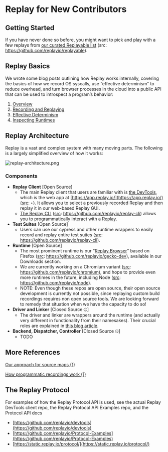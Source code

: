 # Replay for New Contributors

## Getting Started

If you have never done so before, you might want to pick and play with a few replays from [our curated Replayable list](https://gotbugs.vercel.app/) (src: https://github.com/replayio/replayable).

## Replay Basics

We wrote some blog posts outlining how Replay works internally, covering the basics of how we record OS syscalls, use “effective determinism” to reduce overhead, and turn browser processes in the cloud into a public API that can be used to introspect a program’s behavior:

1. [Overview](https://medium.com/replay-io/how-replay-works-5c9c29580c58)
2. [Recording and Replaying](https://medium.com/replay-io/recording-and-replaying-d6102afee273)
3. [Effective Determinism](https://medium.com/replay-io/effective-determinism-54cc91f5693c)
4. [Inspecting Runtimes](https://medium.com/replay-io/inspecting-runtimes-caeca007a4b1)

## Replay Architecture

Replay is a vast and complex system with many moving parts. The following is a largely simplified overview of how it works:

![replay-architecture.png](/media/learn-more/contribute/replay-for-new-contributors/replay-architecture.png)

### Components

- **Replay Client** [Open Source]
    - The main Replay client that users are familiar with is [the DevTools](https://www.notion.so/Replay-DevTools-e42e370b166d45738df25f537e16b230?pvs=21), which is the web app at [https://app.replay.io/](https://app.replay.io/) ([src](https://github.com/replayio/devtools): ‣). It allows you to select a previously recorded Replay and then replay it in our web-based Replay GUI.
    - [The Replay CLI](https://www.notion.so/Replay-CLI-51ff5f3cab1543a49b437d6e919b835f?pvs=21) ([src](https://github.com/replayio/replay-cli): https://github.com/replayio/replay-cli) allows you to programmatically interact with a Replay.
- **Test Suites** [Open Source]
    - Users can use our cypress and other runtime wrappers to easily record and replay entire test suites ([src](https://github.com/replayio/replay-cli): https://github.com/replayio/replay-cli).
- **Runtime** [Open Source]
    - The most prominent runtime is our “[Replay Browser](https://www.notion.so/Replay-Browser-519d5844d34947d490427621351840f1?pvs=21)” based on Firefox ([src](https://github.com/replayio/gecko-dev): https://github.com/replayio/gecko-dev), available in our Downloads section.
    - We are currently working on a Chromium variant ([src](https://github.com/replayio/chromium): https://github.com/replayio/chromium), and hope to provide even more runtimes in the future, including Node ([src](https://github.com/replayio/node): https://github.com/replayio/node).
    - NOTE: Even though these repos are open source, their open source development is currently not possible, since replaying custom build recordings requires non open source tools. We are looking forward to remedy that situation when we have the capacity to do so!
- **Driver and Linker** [Closed Source 🤐]
    - The driver and linker are wrappers around the runtime (and actually very different in functionality from their namesakes). Their crucial roles are explained in [this blog article](https://medium.com/replay-io/recording-and-replaying-d6102afee273).
- **Backend, Dispatcher, Controller** [Closed Source 🤐]
    - TODO
    

## More References

[Our approach for source maps (1)](/learn-more/contribute/how-replay-works/our-approach-for-source-maps)

[How programmatic recordings work (1)](/learn-more/contribute/how-replay-works/how-programmatic-recordings-work)

## The Replay Protocol

For examples of how the Replay Protocol API is used, see the actual Replay DevTools client repo, the Replay Protocol API Examples repo, and the Protocol API docs

- [https://github.com/replayio/devtools](https://github.com/replayio/devtools)
- [https://github.com/replayio/Protocol-Examples](https://github.com/replayio/Protocol-Examples)
- [https://static.replay.io/protocol/](https://static.replay.io/protocol/)